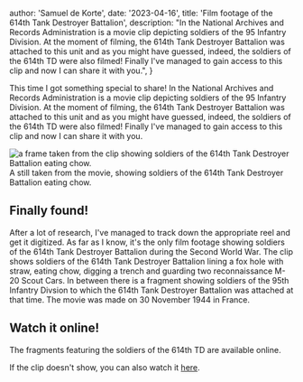 

  author: 'Samuel de Korte',
  date: '2023-04-16',
  title: 'Film footage of the 614th Tank Destroyer Battalion',
  description:
    "In the National Archives and Records Administration is a movie clip depicting soldiers of the 95 Infantry Division. At the moment of filming, the 614th Tank Destroyer Battalion was attached to this unit and as you might have guessed, indeed, the soldiers of the 614th TD were also filmed! Finally I've managed to gain access to this clip and now I can share it with you.",
}


This time I got something special to share! In the National Archives and Records Administration is a movie clip depicting soldiers of the 95 Infantry Division. At the moment of filming, the 614th Tank Destroyer Battalion was attached to this unit and as you might have guessed, indeed, the soldiers of the 614th TD were also filmed! Finally I've managed to gain access to this clip and now I can share it with you.

<Image
  src={chow}
  alt="a frame taken from the clip showing soldiers of the 614th Tank Destroyer Battalion eating chow."
  sizes="(min-width: 500px) 32rem, 20rem"
  className="aspect-square rotate-0 rounded-2xl bg-stone-100 object-cover dark:bg-stone-800"
/>
A still taken from the movie, showing soldiers of the 614th Tank Destroyer Battalion
eating chow.

## Finally found!

After a lot of research, I've managed to track down the appropriate reel and get it digitized. As far as I know, it's the only film footage showing soldiers of the 614th Tank Destroyer Battalion during the Second World War. The clip shows soldiers of the 614th Tank Destroyer Battalion lining a fox hole with straw, eating chow, digging a trench and guarding two reconnaissance M-20 Scout Cars. In between there is a fragment showing soldiers of the 95th Infantry Divsion to which the 614th Tank Destroyer Battalion was attached at that time. The movie was made on 30 November 1944 in France.

## Watch it online!

The fragments featuring the soldiers of the 614th TD are available online.

<YoutubeEmbed id="y7JqLgQ4CKw" />

If the clip doesn't show, you can also watch it [here](https://www.youtube.com/watch?v=y7JqLgQ4CKw).
